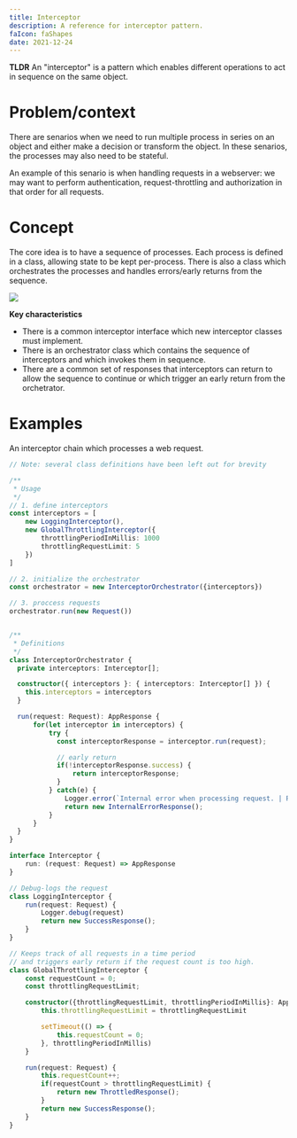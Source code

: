 ```yaml
---
title: Interceptor
description: A reference for interceptor pattern.
faIcon: faShapes
date: 2021-12-24
---
```



**TLDR** An "interceptor" is a <Link to="/articles/patterns">pattern</Link> which enables different operations to act in sequence on the same object.

# Problem/context

There are senarios when we need to run multiple process in series on an object and either make a decision or transform the object.
In these senarios, the processes may also need to be stateful.

An example of this senario is when handling requests in a webserver:
we may want to perform authentication, <Link to="/articles/load-shedding-throttling">request-throttling</Link> and authorization in that order for all requests.

# Concept

The core idea is to have a sequence of processes. Each process is defined in a class, allowing state to be kept per-process.
There is also a class which orchestrates the processes and handles errors/early returns from the sequence.

![](./images/interceptor-sequence.png)

**Key characteristics**

- There is a common interceptor interface which new interceptor classes must implement.
- There is an orchestrator class which contains the sequence of interceptors and which invokes them in sequence.
- There are a common set of responses that interceptors can return to allow the sequence to continue or which trigger an early return from the orchetrator.

# Examples

An interceptor chain which processes a web request.

```typescript
// Note: several class definitions have been left out for brevity

/**
 * Usage
 */
// 1. define interceptors
const interceptors = [
    new LoggingInterceptor(),
    new GlobalThrottlingInterceptor({
        throttlingPeriodInMillis: 1000
        throttlingRequestLimit: 5
    })
]

// 2. initialize the orchestrator
const orchestrator = new InterceptorOrchestrator({interceptors})

// 3. proccess requests
orchestrator.run(new Request())


/**
 * Definitions
 */
class InterceptorOrchestrator {
  private interceptors: Interceptor[];

  constructor({ interceptors }: { interceptors: Interceptor[] }) {
    this.interceptors = interceptors
  }

  run(request: Request): AppResponse {
      for(let interceptor in interceptors) {
          try {
            const interceptorResponse = interceptor.run(request);

            // early return
            if(!interceptorResponse.success) {
                return interceptorResponse;
            }
          } catch(e) {
              Logger.error(`Internal error when processing request. | Request: ${request} | Error: ${e}`)
              return new InternalErrorResponse();
          }
      }
  }
}

interface Interceptor {
    run: (request: Request) => AppResponse
}

// Debug-logs the request
class LoggingInterceptor {
    run(request: Request) {
        Logger.debug(request)
        return new SuccessResponse();
    }
}

// Keeps track of all requests in a time period
// and triggers early return if the request count is too high.
class GlobalThrottlingInterceptor {
    const requestCount = 0;
    const throttlingRequestLimit;

    constructor({throttlingRequestLimit, throttlingPeriodInMillis}: AppConfig) {
        this.throttlingRequestLimit = throttlingRequestLimit

        setTimeout(() => {
            this.requestCount = 0;
        }, throttlingPeriodInMillis)
    }

    run(request: Request) {
        this.requestCount++;
        if(requestCount > throttlingRequestLimit) {
            return new ThrottledResponse();
        }
        return new SuccessResponse();
    }
}
```
